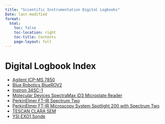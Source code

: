 ```yaml
---
title: "Scientific Instrumentation Digital Logbooks"
Date: last-modified
format:
  html:
    toc: false
    toc-location: right
    toc-title: Contents
    page-layout: full
---
```


# Digital Logbook Index

- [Agilent ICP-MS 7850](https://github.com/The-Evergreen-State-College/Scientific-Instrumentation/issues/4)
- [Blue Robotics BlueROV2](https://github.com/The-Evergreen-State-College/Scientific-Instrumentation/issues/11)
- [Instron 34SC-1](https://github.com/The-Evergreen-State-College/Scientific-Instrumentation/issues/2)
- [Molecular Devices SpectraMax iD3 Microplate Reader](https://github.com/The-Evergreen-State-College/Scientific-Instrumentation/issues/5)
- [PerkinElmer FT-IR Spectrum Two](https://github.com/The-Evergreen-State-College/Scientific-Instrumentation/issues/6)
- [PerkinElmer FT-IR Microscopy System Spotlight 200 with Spectrum Two](https://github.com/The-Evergreen-State-College/Scientific-Instrumentation/issues/7)
- [TESCAN CLARA SEM](https://github.com/The-Evergreen-State-College/Scientific-Instrumentation/issues/9)
- [YSI EXO1 Sonde](https://github.com/The-Evergreen-State-College/Scientific-Instrumentation/issues/8)